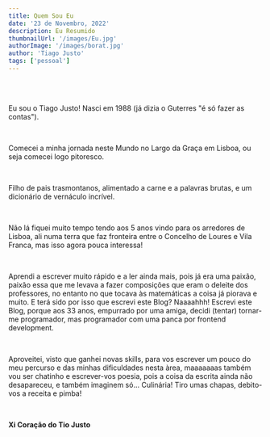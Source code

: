 ```yaml
---
title: Quem Sou Eu
date: '23 de Novembro, 2022'
description: Eu Resumido
thumbnailUrl: '/images/Eu.jpg'
authorImage: '/images/borat.jpg'
author: 'Tiago Justo'
tags: ['pessoal']
---
```




<br />

<br />
<div>
    <p>Eu sou o Tiago Justo! Nasci em 1988 (já dizia o Guterres "é só fazer as contas").</p>
    <br />
    <p>Comecei a minha jornada neste Mundo no Largo da Graça em Lisboa, ou seja comecei logo pitoresco.</p>
    <br />
    <p>Filho de pais trasmontanos, alimentado a carne e a palavras brutas, e um dicionário de vernáculo incrível.</p>
    <br />
    <p> Não lá fiquei muito tempo tendo aos 5 anos vindo para os arredores de Lisboa, ali numa terra que faz fronteira entre o 
    Concelho de Loures e Vila Franca, mas isso agora pouca interessa!</p>
    <br />
    <p>Aprendi a escrever muito rápido e a ler ainda mais, pois já era uma paixão, paixão essa que me levava a fazer composições que
    eram o deleite dos professores, no entanto no que tocava às matemáticas a coisa já piorava e muito. E terá sido por isso que
    escrevi este Blog? Naaaahhh! Escrevi este Blog, porque aos 33 anos, empurrado por uma amiga, decidi (tentar) tornar-me 
    programador, mas programador com uma panca por frontend development.</p>
    <br />
    <p>Aproveitei, visto que ganhei novas skills, para vos escrever um pouco do meu percurso e das minhas dificuldades nesta àrea, 
    maaaaaaas também vou ser chatinho e escrever-vos poesia, pois a coisa da escrita ainda não desapareceu, e também 
    imaginem só... Culinária! Tiro umas chapas, debito-vos a receita e pimba!</p>
      <br />
    <p><strong>Xi Coração do Tio Justo</strong></p>
</div>




